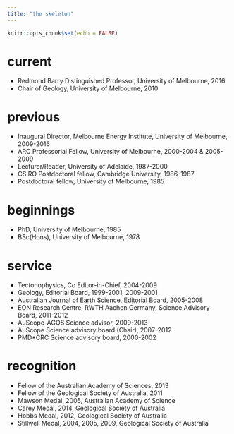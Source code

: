 ```yaml
---
title: "the skeleton"
---
```


```r
knitr::opts_chunk$set(echo = FALSE)
```

# current 

- Redmond Barry Distinguished Professor, University  of Melbourne, 2016
- Chair of Geology, University of Melbourne, 2010

# previous

- Inaugural Director,  Melbourne Energy Institute, University of Melbourne, 2009-2016
- ARC Professorial Fellow, University of Melbourne, 2000-2004 & 2005-2009
- Lecturer/Reader, University of Adelaide, 1987-2000
- CSIRO Postdoctoral fellow, Cambridge University, 1986-1987
- Postdoctoral fellow, University of Melbourne, 1985 

# beginnings

- PhD, University of Melbourne, 1985
- BSc(Hons), University of Melbourne, 1978

# service

- Tectonophysics, Co Editor-in-Chief, 2004-2009
- Geology, Editorial Board, 1999-2001, 2009-2001
- Australian Journal of Earth Science, Editorial Board, 2005-2008
- EON Research Centre, RWTH Aachen Germany,  Science Advisory Board, 2011-2012
- AuScope-AGOS Science advisor, 2009-2013
- AuScope Science advisory board (Chair), 2007-2012 
- PMD*CRC Science advisory board, 2000-2002

# recognition

- Fellow of the Australian Academy of Sciences, 2013
- Fellow of the Geological Society of Australia, 2011
- Mawson Medal, 2005, Australian Academy of Science
- Carey Medal, 2014, Geological Society of Australia
- Hobbs Medal, 2012, Geological Society of Australia
- Stillwell Medal, 2004, 2005, 2009, Geological Society of Australia

